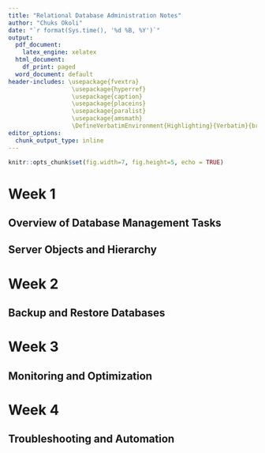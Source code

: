 ```yaml
---
title: "Relational Database Administration Notes"
author: "Chuks Okoli"
date: "`r format(Sys.time(), '%d %B, %Y')`"
output:
  pdf_document:
    latex_engine: xelatex
  html_document:
    df_print: paged
  word_document: default
header-includes: \usepackage{fvextra} 
                  \usepackage{hyperref} 
                  \usepackage{caption} 
                  \usepackage{placeins}
                  \usepackage{paralist}
                  \usepackage{amsmath} 
                  \DefineVerbatimEnvironment{Highlighting}{Verbatim}{breaklines,commandchars=\\\{\}}
editor_options:
  chunk_output_type: inline
---
```


```r
knitr::opts_chunk$set(fig.width=7, fig.height=5, echo = TRUE)
```

# Week 1

## Overview of Database Management Tasks

```{=latex}
\textbf{Typical day for a database administrator:}
\begin{compactitem}
\item Checking the state of the database. Database should be running with no errors. 
\item Check that scheduled backups have completed and resolve issues.
\item Responding to support tickets.
\item Meeting with developers and other stakeholders.
\item Monitoring database activity.
\item Determine appropriate server resources needed for planning a new database.
\end{compactitem}

\textbf{Database Management Lifecycle} \\
The database lifecycle is shown in \textbf{Fig. \ref{fig:dba_lifecycle}}.
\begin{figure}[h!]
\centering
  \includegraphics[width=0.75\linewidth]{database lifecycle.png}
  \caption{The database lifecycle}
  \label{fig:dba_lifecycle}
\end{figure}

\textit{Requirement analysis}
\begin{compactitem}
\item Understand purpose and scope of the database
  \begin{compactitem}
    \item Establish what data is involved
    \item Talk to the users and producers of the data, and develop samples of how users will use the data such as reports and dashboards
  \end{compactitem}
\item Work with stakeholders such as Developers, Data Engineers, DBAs, Technology Managers, End-Users and determine requirements
\end{compactitem}

\textit{Design and Plan}
\begin{compactitem}
\item Develop a plan for implementing the database by working with database objects such as instances, databases, tables, and indexes.
  \begin{compactitem}
    \item Develop database model showing which instances contains which databases and tables, how tables relate to each other, how users access data and so on.
    \item Design Entity Relationship Diagrams or ERDs
  \end{compactitem}
\item Determine appropriate server resources like storage space, memory, processing power, and log file size.
\item Plan for how database objects are physically stored.
\end{compactitem}

\textit{Implementation}
\begin{compactitem}
\item Create and configure database objects like instances, databases, tables, views, and indexes.
\item Configuring database security, granting access for database users, groups, and roles
\item Automates repeated database tasks such as backups, restores, and deployments to improve efficiency
\item Import data from other databases, export data based on a query from a different source, or migrate projects from one environment to another, such as moving a project from the Application Development environment to the Production environment.
\end{compactitem}

\textit{Monitoring and Maintenance}
\begin{compactitem}
\item Looks after the daily operations of the database
\item Monitor the system for long-running queries and help end-users optimize them to run faster and not overuse system resources
\item Review report and monitor activity, identify expensive queries, resource waits
\item Apply upgrades and security patches to database software. 
\item Recommend and implement emerging database technologies
\item Automate deployments and routine tasks such as backups whenever possible to keep processes working efficiently.
\item Reviews logs and alerts, looking for failed logins and data access attempts to identify potential threats and vulnerabilities. 
\item Maintains database user and application permissions – revoking access to users and groups who should no longer have access and adding new users and roles as required to perform their jobs.
\end{compactitem}


```

## Server Objects and Hierarchy

```{=latex}
\textbf{Database Objects}
\begin{compactitem}
\item An instance is a logical boundary for a database or set of databases where you organize database objects and set configuration parameters. 
\item Common database objects are items that exist within the database such as tables, constraints, indexes, keys, views, aliases, triggers, events, and log files.
\item Different RDBMSs use different names for their system objects. Most use the terms system schema, system tables, catalog, or directory.
\item Database storage is managed through logical database objects and physical storage.
\end{compactitem}
```

# Week 2

## Backup and Restore Databases

```{=latex}
Backup and restore refer to the process of backing up data for protection purposes-restoring it after data loss from an unplanned shutdown, accidental deletion, or data corruption. \\
\textbf{Backup and Restore scenarios} 
\begin{compactitem}
\item Saving a copy of data for protection
\item Recovering from data loss
  \begin{compactitem}
    \item After unplanned shutdown
    \item Accidental deletion
    \item Data corruption
  \end{compactitem}
\item Move to a different database system
\item Share data with business partners
\item Use a copy of the data, e.g., in development or test environment
\end{compactitem}

\textbf{Physical vs. logical backups} 
\begin{compactitem}
\item Logical backup
  \begin{compactitem}
    \item Contains DDL and DML commands to recreate database
    \item Can reclaim wasted space
    \item Slow and may impact performance
    \item Granular
    \item Backup/restore, import/export, dump \& load utilities
  \end{compactitem}
\item Physical backup
  \begin{compactitem}
    \item Copy of physical files, including logs, and configuration 
    \item Smaller and quicker
    \item Less Granular
    \item Can only restore to similar RDBMS
    \item Common for specialized storage and cloud
  \end{compactitem}
\end{compactitem}

\textbf{What to backup}
\begin{compactitem}
  \item Database
  \item Schema
  \item Tables
  \item Subset of data
  \item Other objects
\end{compactitem}

\textbf{Key considerations}
\begin{compactitem}
  \item Check that your backup is valid
  \item Check that your restore plan works
  \item Ensure that your back up files are secure
\end{compactitem}

\textbf{Types of Backup}
\begin{compactitem}
  \item Full backups - complete copy of all of the data in the object or objects that you are backing up
  \item Point-in-time backups - uses logged transactions to restore to an earlier point in time
  \item Differential backups - a copy of any data that has changed since the last full backup was taken
  \item Incremental backup - a copy of any data that has changed since the last backup of any type was taken
\end{compactitem}

\textbf{Backup Policies} \\
Hot backup or online backup - are performed while the data is in use, while in Cold backup, the data is offline. Many decisions have to be made about backup policies such as: 
\begin{compactitem}
  \item Physical or logical
  \item Full, differential, or incremental
  \item Hot or cold
  \item Compression
  \item Encryption
  \item Frequency:
    \begin{compactitem}
      \item Is data regularly changing or being added?
      \item Is the existing table large?
    \end{compactitem}
  \item Schedule:
    \begin{compactitem}
      \item Is the data accessed equally across the 24-hour day?
      \item Is it accessed at weekends?
    \end{compactitem}
  \item Automated backups
  \item Consider cloud backups
\end{compactitem}

\textbf{Summary of Backup and Restore Databases}
\begin{compactitem}
\item The types of backups are full, point-in-time, differential, and incremental.
\item The difference between physical backups and logical backups, and between hot backups and cold backups.
\item Your backup policy should be determined from your recovery needs and your data usage.
\item Database transaction logs keep track of all activities that change the database structure and record transactions that insert, update, or delete data in the database.
\end{compactitem}

\textbf{Security and User Management} \\
\textit{Authorization} \\
Authorization are priviledges granted to users, and to groups or roles. Use the \texttt{SQL GRANT CONNECT} command to grant connection access to a particular database to a particular user, group, or role. To grant connection access to an individual user rather than a group or role, you simply specify the user name in place of the group name. To grant database or table access:
\begin{compactitem}
\item To team, use \texttt{GRANT CONNECT TO ``salesteam''}
\item To a specific person e.g., Joan, use \texttt{GRANT CONNET TO 'joan'}
\item To grant select priviledges only on a table, use \texttt{GRANT SELECT ON mydb.mytable TO 'salesteam'}
\item To grant insert priviledges, use \texttt{GRANT INSERT ON mydb.mytable TO 'salesteam'}
\item To grant update priviledges, use \texttt{GRANT UPDATE ON mydb.mytable TO 'salesteam'}
\item To grant delete priviledges, use \texttt{GRANT DELETE ON mydb.mytable TO 'salesteam'}
\item To view a stored procedure, use \texttt{GRANT VIEW ON mydb.myproc TO 'salesteam'}
\item To execute the stored procedure, use \texttt{GRANT EXECUTE ON mydb.myproc TO 'salesteam'}
\item To change the definition of a procedure, use \texttt{GRANT ALTER ON mydb.myproc TO 'salesteam'}
\item To remove granted priviledges, use \texttt{REVOKE SELECT ON mydb.mytable TO 'salesteam'}
\item To deny any previous grant of a permission, use \texttt{DENY SELECT ON mydb.mytable TO 'salesteam'}
\end{compactitem}


\textbf{Summary of Security and User Management}
\begin{compactitem}
\item Authentication is the process of verifying that the user is who they claim to be. Authorization is the process of giving users permissions or privileges to access the objects and data in the database.
\item When securing a database, you need to consider the security of the server and operating system, as well as the database and data.
\item A database user is a user account that is allowed to access specified database objects. Groups are logical groupings of users to simplify user management. A database role defines a set of permissions needed to undertake a specific role in the database.
\item When implementing role or group membership, use the principle of least privilege.
\item Auditing does not directly protect your database but does identify gaps in your security.
\item Customer-managed keys provide the data owner with more control over their data stored in the cloud.
\end{compactitem}
```

# Week 3

## Monitoring and Optimization

```{=latex}
\textbf{What is database monitoring} \\
One of the most challenging and necessary elements of database management is performance tuning, and one of the critical parts of this process is database monitoring. The term database monitoring refers to the different tasks related to the scrutinization of the day-to-day operational status of your database.

Database monitoring is crucial to maintain the health and performance of your relational database management system, regardless of which vendor’s database product you are using. As a database admin, you can then utilize this useful information to perform several database monitoring tasks, including: 
\begin{compactitem}
\item Forecasting your future hardware requirements based on database usage patterns. 
\item Analyzing the performance of individual applications or database queries. 
\item Tracking the usage of indexes and tables. 
\item Determining the root cause of any system performance degradation. 
\item Optimizing database elements to provide the best possible performance. 
\item Assessing the impact of any optimization activities. 
\end{compactitem}

Reactive monitoring is done after an issue occurs, when you act in direct response to that issue; perhaps by fixing a configuration setting or adding more resources, for example. The most common situations when reactive monitoring occurs is either when your database security has been breached, or the performance of your database reaches critically low levels, or when some other kind of major database incident occurs that greatly impacts your business and therefore needs resolving as soon as possible. In contrast, a proactive monitoring strategy seeks to prevent this reactive panic by identifying issues before they grow into large problems. This is primarily achieved by observing specific metrics from your database and then sending alerts to interested parties if the values of these metrics reach abnormal levels. Proactive monitoring typically utilizes automated processes to perform tasks such as regularly verifying that a database system is online and accessible, verifying that configuration changes do not adversely affect the performance of the database system, and that the database system is operating and performing at acceptable levels. This proactive approach is widely considered to be the better strategy and is preferred by most database admins. 

\textbf{Monitoring Usage and Performance} \\
Some of the key metrics for monitoring the usage and performance of your database include the following: 
\begin{compactitem}
\item Database throughput - indicates how much total work is being taken on by your database and is typically measured by the number of queries executed per second. 
\item Database resource usage - monitors the database resource usage by measuring the CPU, memory, log space, and storage usage. This summary metric represents the database resource usage by two aspects: average/max/latest number and time series number. 
\item Database availability - signals whether the database is up or down, that is, available or unavailable. It is typically a summary metric that represents the historical data on available time as a percentage. 
\item Database responsiveness - shows how well the system is responding to inbound requests and is another of the more commonly used database performance metrics. It provides DBAs with information on the average response time per query for their database servers, indicating how quickly they respond with query results. 
\item Database contention - indicates whether there is any contention between connections, by measuring lock-waits and concurrent database connections. Database contention is the term used to describe what happens when multiple processes are competing to access the same database resource at the same time.
\item Units of work - tracks what transactions (units of work) are consuming the most resources on the database server. 
\item Connections can display all kinds of network connection information to a database management console and can indicate whether a database server might fail due to long-running queries or having too many open connections. 
\item Most frequent queries - tracks the most frequent queries received by your database servers, including their frequency and average latency, that is, how long they take to be processed. 
\item Locked objects - shows detailed information about any locked processes and the process that blocked them. Locks and blocks stop several concurrent transactions from accessing an object at the same time. 
\item Stored procedures displays the aggregated execution metrics for procedures, external procedures, compiled functions, external functions, compiled triggers, and anonymous blocks invoked since database activation. 
\item Buffer pools tracks the usage of buffer pools and table spaces. A directory server uses buffer pools to store cached data and to improve database performance. When the buffer pool fills up, it removes older and less-used data to make room for newer data. 
\item Top consumers shows the top consumers of a system’s resources and can help DBAs with capacity planning and resource placement. 
\end{compactitem}

\textbf{Optimizing databases} \\
We optimize database in order to:
\begin{compactitem}
\item Identify bottlenecks
\item Fine-tune queries
\item Reduce response times
\end{compactitem}

RDBMSs have their own optimization commands
\begin{compactitem}
\item MySQL OPTIMIZE TABLE command
\item PostgreSQL VACUUM and REINDEX commands
\item DB2 RUNSTATS and REORG commands
\end{compactitem}

\textbf{Summary of Database Monitoring}
\begin{compactitem}
\item Database performance is measured by using key performance indicators, known as metrics, that enable DBAs to optimize organizations’ databases.
\item You should monitor at the infrastructure, platform, query, and user levels.
\item A database diagnostic log file, also known as an error log or troubleshooting log, contains timestamped messages for various types of informational messages, events, warnings, and error details.
\item Database optimization commands include OPTIMIZE TABLE in MySQL, VACUUM, and REINDEX in PostgreSQL, and RUNSTATS and REORG in Db2.
\item Query execution plans show details of the steps used to access data when running query statements.
\end{compactitem}

```

# Week 4

## Troubleshooting and Automation


```{=latex}
\textbf{What is database monitoring} \\
One of the most challenging and necessary elements of database management is performance tuning, and one of the critical parts of this process is database monitoring. The term database monitoring refers to the different tasks related to the scrutinization of the day-to-day operational status of your database.

Database monitoring is crucial to maintain the health and performance of your relational database management system, regardless of which vendor’s database product you are using. As a database admin, you can then utilize this useful information to perform several database monitoring tasks, including: 
\begin{compactitem}
\item Forecasting your future hardware requirements based on database usage patterns. 
\item Analyzing the performance of individual applications or database queries. 
\item Tracking the usage of indexes and tables. 
\item Determining the root cause of any system performance degradation. 
\item Optimizing database elements to provide the best possible performance. 
\item Assessing the impact of any optimization activities. 
\end{compactitem}

Reactive monitoring is done after an issue occurs, when you act in direct response to that issue; perhaps by fixing a configuration setting or adding more resources, for example. The most common situations when reactive monitoring occurs is either when your database security has been breached, or the performance of your database reaches critically low levels, or when some other kind of major database incident occurs that greatly impacts your business and therefore needs resolving as soon as possible. In contrast, a proactive monitoring strategy seeks to prevent this reactive panic by identifying issues before they grow into large problems. This is primarily achieved by observing specific metrics from your database and then sending alerts to interested parties if the values of these metrics reach abnormal levels. Proactive monitoring typically utilizes automated processes to perform tasks such as regularly verifying that a database system is online and accessible, verifying that configuration changes do not adversely affect the performance of the database system, and that the database system is operating and performing at acceptable levels. This proactive approach is widely considered to be the better strategy and is preferred by most database admins. 

\textbf{Monitoring Usage and Performance} \\
Some of the key metrics for monitoring the usage and performance of your database include the following: 
\begin{compactitem}
\item Database throughput - indicates how much total work is being taken on by your database and is typically measured by the number of queries executed per second. 
\item Database resource usage - monitors the database resource usage by measuring the CPU, memory, log space, and storage usage. This summary metric represents the database resource usage by two aspects: average/max/latest number and time series number. 
\item Database availability - signals whether the database is up or down, that is, available or unavailable. It is typically a summary metric that represents the historical data on available time as a percentage. 
\item Database responsiveness - shows how well the system is responding to inbound requests and is another of the more commonly used database performance metrics. It provides DBAs with information on the average response time per query for their database servers, indicating how quickly they respond with query results. 
\item Database contention - indicates whether there is any contention between connections, by measuring lock-waits and concurrent database connections. Database contention is the term used to describe what happens when multiple processes are competing to access the same database resource at the same time.
\item Units of work - tracks what transactions (units of work) are consuming the most resources on the database server. 
\item Connections can display all kinds of network connection information to a database management console and can indicate whether a database server might fail due to long-running queries or having too many open connections. 
\item Most frequent queries - tracks the most frequent queries received by your database servers, including their frequency and average latency, that is, how long they take to be processed. 
\item Locked objects - shows detailed information about any locked processes and the process that blocked them. Locks and blocks stop several concurrent transactions from accessing an object at the same time. 
\item Stored procedures displays the aggregated execution metrics for procedures, external procedures, compiled functions, external functions, compiled triggers, and anonymous blocks invoked since database activation. 
\item Buffer pools tracks the usage of buffer pools and table spaces. A directory server uses buffer pools to store cached data and to improve database performance. When the buffer pool fills up, it removes older and less-used data to make room for newer data. 
\item Top consumers shows the top consumers of a system’s resources and can help DBAs with capacity planning and resource placement. 
\end{compactitem}

\textbf{Optimizing databases} \\
We optimize database in order to:
\begin{compactitem}
\item Identify bottlenecks
\item Fine-tune queries
\item Reduce response times
\end{compactitem}

RDBMSs have their own optimization commands
\begin{compactitem}
\item MySQL OPTIMIZE TABLE command
\item PostgreSQL VACUUM and REINDEX commands
\item DB2 RUNSTATS and REORG commands
\end{compactitem}





\textbf{Summary of Troubleshooting and Automation}
\begin{compactitem}
\item Performance monitoring, dashboards and reports, and server/database logs help identify bottlenecks.
\item Database automation is the use of unattended processes and self-updating procedures for basic database tasks.
\item Some automation processes include backing up, truncating, and restoring databases.
\item Reports give a regular overview of database health, notifications give a forewarning of a situation that could become troublesome if not addressed, and alerts bring awareness to an issue that needs immediate attention.
\end{compactitem}

```

